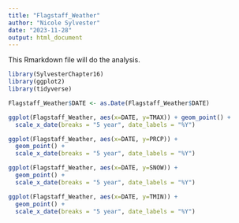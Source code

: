 ---
title: "Flagstaff_Weather"
author: "Nicole Sylvester"
date: "2023-11-28"
output: html_document
---

This Rmarkdown file will do the analysis.

```{r setup, include=FALSE}
library(SylvesterChapter16)
library(ggplot2)
library(tidyverse)
```

```{r}
Flagstaff_Weather$DATE <- as.Date(Flagstaff_Weather$DATE)

```

```{r}
ggplot(Flagstaff_Weather, aes(x=DATE, y=TMAX)) + geom_point() +
  scale_x_date(breaks = "5 year", date_labels = "%Y")
```

```{r}
ggplot(Flagstaff_Weather, aes(x=DATE, y=PRCP)) +
  geom_point() +
  scale_x_date(breaks = "5 year", date_labels = "%Y")
```
```{r}
ggplot(Flagstaff_Weather, aes(x=DATE, y=SNOW)) +
  geom_point() +
  scale_x_date(breaks = "5 year", date_labels = "%Y")
```
```{r}
ggplot(Flagstaff_Weather, aes(x=DATE, y=TMIN)) +
  geom_point() +
  scale_x_date(breaks = "5 year", date_labels = "%Y")
```

